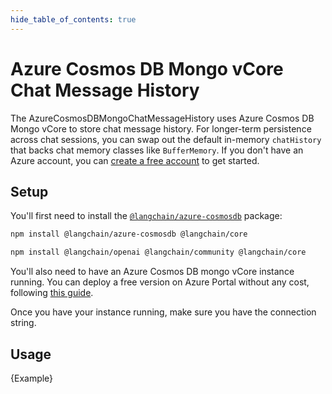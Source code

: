 ```yaml
---
hide_table_of_contents: true
---
```



# Azure Cosmos DB Mongo vCore Chat Message History

The AzureCosmosDBMongoChatMessageHistory uses Azure Cosmos DB Mongo vCore to store chat message history. For longer-term persistence across chat sessions, you can swap out the default in-memory `chatHistory` that backs chat memory classes like `BufferMemory`.
If you don't have an Azure account, you can [create a free account](https://azure.microsoft.com/free/) to get started.

## Setup

You'll first need to install the [`@langchain/azure-cosmosdb`](https://www.npmjs.com/package/@langchain/azure-cosmosdb) package:

```bash npm2yarn
npm install @langchain/azure-cosmosdb @langchain/core
```


<IntegrationInstallTooltip></IntegrationInstallTooltip>

```bash npm2yarn
npm install @langchain/openai @langchain/community @langchain/core
```

You'll also need to have an Azure Cosmos DB mongo vCore instance running. You can deploy a free version on Azure Portal without any cost, following [this guide](https://learn.microsoft.com/en-us/azure/cosmos-db/mongodb/vcore/quickstart-portal).

Once you have your instance running, make sure you have the connection string.

## Usage


<CodeBlock language="typescript">{Example}</CodeBlock>
